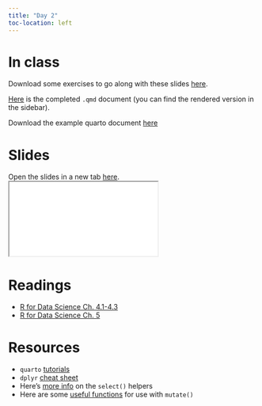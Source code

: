 ```yaml
---
title: "Day 2"
toc-location: left
---
```


# In class

Download some exercises to go along with these slides [here](exercises/_exercises_day_2.qmd).

[Here](exercises/_exercises_day_2_inclass.qmd) is the completed `.qmd` document (you can find the rendered version in the sidebar).

Download the example quarto document [here](https://quarto.org/docs/get-started/hello/rstudio/_hello.qmd)

# Slides

Open the slides in a new tab [here](slides/wrangling.html).
<div>
```{=html}
<iframe class="slide-deck" src="slides/wrangling.html" target="_blank"></iframe>
```

</div>


# Readings

- [R for Data Science Ch. 4.1-4.3](https://r4ds.hadley.nz/data-transform.html)
- [R for Data Science Ch. 5](https://r4ds.hadley.nz/workflow-style.html)

# Resources

- `quarto` [tutorials](https://quarto.org/docs/get-started/hello/rstudio.html)
- `dplyr` [cheat sheet](https://posit.co/wp-content/uploads/2022/10/data-transformation-1.pdf)
- Here's [more info](https://tidyselect.r-lib.org/reference/select_helpers.html) on the `select()` helpers
- Here are some [useful functions](https://dplyr.tidyverse.org/reference/mutate.html#useful-mutate-functions) for use with `mutate()`